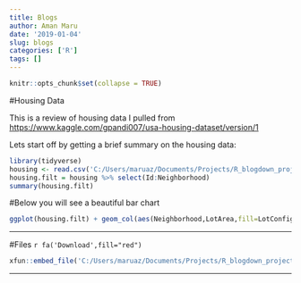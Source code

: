 ```yaml
---
title: Blogs
author: Aman Maru
date: '2019-01-04'
slug: blogs
categories: ['R']
tags: []
---
```


```r
knitr::opts_chunk$set(collapse = TRUE)
```

#Housing Data

This is a review of housing data I pulled from <https://www.kaggle.com/gpandi007/usa-housing-dataset/version/1>

Lets start off by getting a brief summary on the housing data:
```r
library(tidyverse)
housing <- read.csv('C:/Users/maruaz/Documents/Projects/R_blogdown_projects/newdefault/newdefault/static/post/housingtest.csv')
housing.filt = housing %>% select(Id:Neighborhood)
summary(housing.filt)

```

#Below you will see a beautiful bar chart
```r
ggplot(housing.filt) + geom_col(aes(Neighborhood,LotArea,fill=LotConfig)) + coord_flip()

```

---

#Files
`r fa('Download',fill="red")`
```r
xfun::embed_file('C:/Users/maruaz/Documents/Projects/R_blogdown_projects/newdefault/newdefault/static/post/housingtest.csv')

```

---


